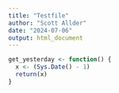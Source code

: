 ```yaml
---
title: "Testfile"
author: "Scott Allder"
date: "2024-07-06"
output: html_document
---
```



```r
get_yesterday <- function() {
  x <- (Sys.Date() - 1)
  return(x)
}
```



